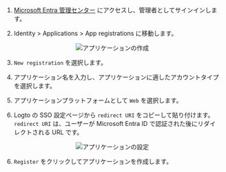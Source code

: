 
1. [Microsoft Entra 管理センター](https://entra.microsoft.com/) にアクセスし、管理者としてサインインします。

2. Identity > Applications > App registrations に移動します。

<center>
  <img src={createApplication} alt="アプリケーションの作成" />
</center>

3. `New registration` を選択します。

4. アプリケーション名を入力し、アプリケーションに適したアカウントタイプを選択します。

5. アプリケーションプラットフォームとして `Web` を選択します。

6. Logto の SSO 設定ページから `redirect URI` をコピーして貼り付けます。`redirect URI` は、ユーザーが Microsoft Entra ID で認証された後にリダイレクトされる URL です。

<center>
  <img src={configApplication} alt="アプリケーションの設定" />
</center>

6. `Register` をクリックしてアプリケーションを作成します。
